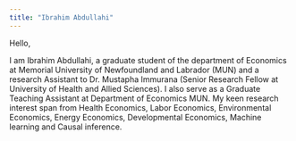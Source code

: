 ```yaml
---
title: "Ibrahim Abdullahi"
---
```


Hello,

I am Ibrahim Abdullahi, a graduate student of the department of Economics at Memorial University of Newfoundland and Labrador (MUN) and a research Assistant to Dr. Mustapha Immurana (Senior Research Fellow at University of Health and Allied Sciences). I also serve as a Graduate Teaching Assistant at Department of Economics MUN. My keen research interest span from Health Economics, Labor Economics, Environmental Economics, Energy Economics, Developmental Economics, Machine learning and Causal inference.
